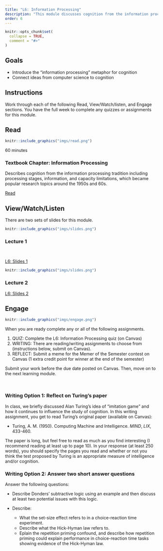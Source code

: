 ```yaml
---
title: "L6: Information Processing"
description: "This module discusses cognition from the information processing tradition including processing stages, information, and capacity limitations, which became popular research topics around the 1950s and 60s."
order: 6
---
```


```r
knitr::opts_chunk$set(
  collapse = TRUE,
  comment = "#>"
)
```

## Goals

- Introduce the "information processing" metaphor for cognition
- Connect ideas from computer science to cognition


## Instructions 

Work through each of the following Read, View/Watch/listen, and Engage sections. You have the full week to complete any quizzes or assignments for this module.

## Read 

:::::{.card .border .border-2 .border-info .mb-3}
:::: {.grid .g-0}
::: {.g-col-3}
:::: {.card-body}

```r
knitr::include_graphics("imgs/read.png")
```

60 minutes

::::
:::

::: {.g-col-9}
:::: {.card-body}

### Textbook Chapter: Information Processing
Describes cognition from the information processing tradition including processing stages, information, and capacity limitations, which became popular research topics around the 1950s and 60s.

<a class="btn btn-outline-info" href="https://teaching-me.github.io/cognition/textbook/C7_Information_Processing.html" role="button">Read</a>
::::
:::
::::
:::::


## View/Watch/Listen {.mt-5}

There are two sets of slides for this module.

:::::{.card .border .border-2 .border-info .mb-3}
:::: {.grid .g-0}
::: {.g-col-3}
:::: {.card-body}

```r
knitr::include_graphics("imgs/slides.png")
```

::::
:::

::: {.g-col-9}
:::: {.card-body}
### Lecture 1
<br>

<a class="btn btn-outline-info" href="../../slides/L6_information_processing_1.pdf" role="button" target="_blank">L6: Slides 1</a>
::::
:::
::::
:::::

:::::{.card .border .border-2 .border-info .mb-3}
:::: {.grid .g-0}
::: {.g-col-3}
:::: {.card-body}

```r
knitr::include_graphics("imgs/slides.png")
```



::::
:::

::: {.g-col-9}
:::: {.card-body}
### Lecture 2
<a class="btn btn-outline-info" href="../../slides/L6_information_processing_2.pdf" role="button" target="_blank">L6: Slides 2</a>

::::
:::
::::
:::::

## Engage {.mt-5}

:::::{.card .border .border-2 .border-info}
:::: {.grid .g-0}
::: {.g-col-3}
:::: {.card-body}

```r
knitr::include_graphics("imgs/engage.png")
```


::::
:::

::: {.g-col-9}
:::: {.card-body}

When you are ready complete any or all of the following assignments.

1. QUIZ: Complete the L6: Information Processing quiz (on Canvas)
2. WRITING: There are reading/writing assignments to choose from (instructions below, submit on Canvas).
3. REFLECT: Submit a meme for the Memer of the Semester contest on Canvas (1 extra credit point for winner at the end of the semester)

Submit your work before the due date posted on Canvas. Then, move on to the next learning module.
::::
:::
::::
:::::

<br>


### Writing Option 1: Reflect on Turing's paper 

In class, we briefly discussed Alan Turing's idea of "imitation game" and how it continues to influence the study of cognition. In this writing assignment, you get to read Turing's original paper (available on Canvas):

- Turing, A. M. (1950). Computing Machine and Intelligence. *MIND*, *LIX*, 433-460. 

The paper is long, but feel free to read as much as you find interesting (I recommend reading at least up to page 10). In your response (at least 250 words), you should specify the pages you read and whether or not you think the test proposed by Turing is an appropriate measure of intelligence and/or cognition.

### Writing Option 2: Answer two short answer questions

Answer the following questions:

- Describe Donders’ subtractive logic using an example and then discuss at least two potential issues with this logic.

- Describe: 

  - What the set-size effect refers to in a choice-reaction time experiment.
  - Describe what the Hick-Hyman law refers to.
  - Eplain the repetition priming confound, and describe how repetition priming could explain performance in choice-reaction time tasks showing evidence of the Hick-Hyman law. 

